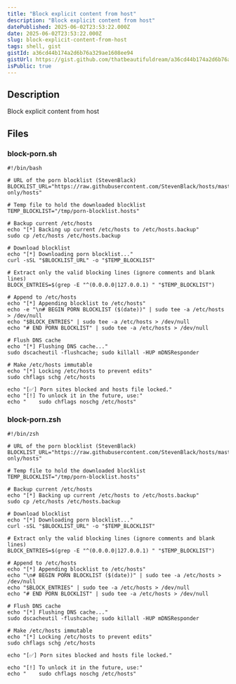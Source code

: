 ```yaml
---
title: "Block explicit content from host"
description: "Block explicit content from host"
datePublished: 2025-06-02T23:53:22.000Z
date: 2025-06-02T23:53:22.000Z
slug: block-explicit-content-from-host
tags: shell, gist
gistId: a36cd44b174a2d6b76a329ae1608ee94
gistUrl: https://gist.github.com/thatbeautifuldream/a36cd44b174a2d6b76a329ae1608ee94
isPublic: true
---
```


## Description

Block explicit content from host

## Files

### block-porn.sh

```shell
#!/bin/bash

# URL of the porn blocklist (StevenBlack)
BLOCKLIST_URL="https://raw.githubusercontent.com/StevenBlack/hosts/master/alternates/porn-only/hosts"

# Temp file to hold the downloaded blocklist
TEMP_BLOCKLIST="/tmp/porn-blocklist.hosts"

# Backup current /etc/hosts
echo "[*] Backing up current /etc/hosts to /etc/hosts.backup"
sudo cp /etc/hosts /etc/hosts.backup

# Download blocklist
echo "[*] Downloading porn blocklist..."
curl -sSL "$BLOCKLIST_URL" -o "$TEMP_BLOCKLIST"

# Extract only the valid blocking lines (ignore comments and blank lines)
BLOCK_ENTRIES=$(grep -E "^(0.0.0.0|127.0.0.1) " "$TEMP_BLOCKLIST")

# Append to /etc/hosts
echo "[*] Appending blocklist to /etc/hosts"
echo -e "\n# BEGIN PORN BLOCKLIST ($(date))" | sudo tee -a /etc/hosts > /dev/null
echo "$BLOCK_ENTRIES" | sudo tee -a /etc/hosts > /dev/null
echo "# END PORN BLOCKLIST" | sudo tee -a /etc/hosts > /dev/null

# Flush DNS cache
echo "[*] Flushing DNS cache..."
sudo dscacheutil -flushcache; sudo killall -HUP mDNSResponder

# Make /etc/hosts immutable
echo "[*] Locking /etc/hosts to prevent edits"
sudo chflags schg /etc/hosts

echo "[✅] Porn sites blocked and hosts file locked."
echo "[!] To unlock it in the future, use:"
echo "    sudo chflags noschg /etc/hosts"
```

### block-porn.zsh

```shell
#!/bin/zsh

# URL of the porn blocklist (StevenBlack)
BLOCKLIST_URL="https://raw.githubusercontent.com/StevenBlack/hosts/master/alternates/porn-only/hosts"

# Temp file to hold the downloaded blocklist
TEMP_BLOCKLIST="/tmp/porn-blocklist.hosts"

# Backup current /etc/hosts
echo "[*] Backing up current /etc/hosts to /etc/hosts.backup"
sudo cp /etc/hosts /etc/hosts.backup

# Download blocklist
echo "[*] Downloading porn blocklist..."
curl -sSL "$BLOCKLIST_URL" -o "$TEMP_BLOCKLIST"

# Extract only the valid blocking lines (ignore comments and blank lines)
BLOCK_ENTRIES=$(grep -E "^(0.0.0.0|127.0.0.1) " "$TEMP_BLOCKLIST")

# Append to /etc/hosts
echo "[*] Appending blocklist to /etc/hosts"
echo "\n# BEGIN PORN BLOCKLIST ($(date))" | sudo tee -a /etc/hosts > /dev/null
echo "$BLOCK_ENTRIES" | sudo tee -a /etc/hosts > /dev/null
echo "# END PORN BLOCKLIST" | sudo tee -a /etc/hosts > /dev/null

# Flush DNS cache
echo "[*] Flushing DNS cache..."
sudo dscacheutil -flushcache; sudo killall -HUP mDNSResponder

# Make /etc/hosts immutable
echo "[*] Locking /etc/hosts to prevent edits"
sudo chflags schg /etc/hosts

echo "[✅] Porn sites blocked and hosts file locked."

echo "[!] To unlock it in the future, use:"
echo "    sudo chflags noschg /etc/hosts"

```

